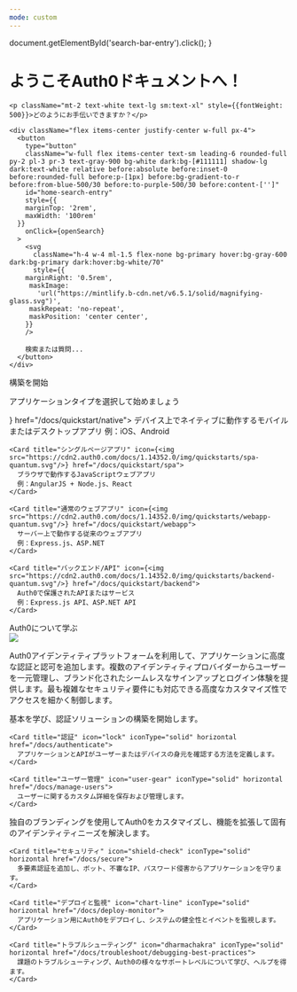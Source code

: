```yaml
---
mode: custom
---
```


  document.getElementById('search-bar-entry').click();
}

<div className="relative w-full flex items-center justify-center" style={{ height: 'auto', minHeight: '28rem', overflow: 'hidden' }}>
  <div
    id="background-div"
    class="absolute inset-0"
    style={{
  height: "100%",
  background: "linear-gradient(197deg, rgb(17, 17, 17) 21.66%, rgb(25, 25, 25) 56.46%, rgb(64, 22, 160) 92.21%, rgb(63, 89, 228) 106.26%)",
  backgroundSize: "cover",
  backgroundPosition: "center"
}}
  />

  <div style={{ position: 'absolute', textAlign: 'center', padding: '0 1rem', maxWidth: '100%', left: '50%', transform: 'translateX(-50%)' }}>
    <h1
      className="text-white text-3xl sm:text-4xl md:text-5xl lg:text-6xl"
      style={{
        marginTop: '2rem',
        fontWeight: 500,
        margin: '0',
        textAlign: 'center'
    }}
    >
      ようこそ<span className="bg-gradient-to-r from-blue-600 to-orange-300 bg-clip-text text-transparent">Auth0</span>ドキュメントへ！
    </h1>

    <p className="mt-2 text-white text-lg sm:text-xl" style={{fontWeight: 500}}>どのようにお手伝いできますか？</p>

    <div className="flex items-center justify-center w-full px-4">
      <button
        type="button"
        className="w-full flex items-center text-sm leading-6 rounded-full py-2 pl-3 pr-3 text-gray-900 bg-white dark:bg-[#111111] shadow-lg dark:text-white relative before:absolute before:inset-0 before:rounded-full before:p-[1px] before:bg-gradient-to-r before:from-blue-500/30 before:to-purple-500/30 before:content-['']"
        id="home-search-entry"
        style={{
        marginTop: '2rem',
        maxWidth: '100rem'
      }}
        onClick={openSearch}
      >
        <svg
          className="h-4 w-4 ml-1.5 flex-none bg-primary hover:bg-gray-600 dark:bg-primary dark:hover:bg-white/70"
          style={{
        marginRight: '0.5rem',
         maskImage:
           'url("https://mintlify.b-cdn.net/v6.5.1/solid/magnifying-glass.svg")',
         maskRepeat: 'no-repeat',
         maskPosition: 'center center',
        }}
        />

        検索または質問...
      </button>
    </div>
  </div>
</div>

<div
  className="px-4 sm:px-6 lg:px-8"
  style={{
  marginTop: '4rem',
  marginBottom: '8rem',
  maxWidth: '70rem',
  marginLeft: 'auto',
  marginRight: 'auto'
}}
>
  <div className="text-gray-900 dark:text-white mb-2 mt-8 text-2xl sm:text-3xl md:text-4xl" style={{ fontWeight: '600'}}>構築を開始</div>
  <p className="text-gray-700 dark:text-white mb-4 mt-2 text-lg sm:text-xl md:text-2xl" style={{ fontWeight: '400'}}>アプリケーションタイプを選択して始めましょう</p>

  <CardGroup cols={4}>
    <Card title="ネイティブ/モバイルアプリ" icon={<img src="https://cdn2.auth0.com/docs/1.14352.0/img/quickstarts/native-quantum.svg"/>} href="/docs/quickstart/native">
      デバイス上でネイティブに動作するモバイルまたはデスクトップアプリ
      例：iOS、Android
    </Card>

    <Card title="シングルページアプリ" icon={<img src="https://cdn2.auth0.com/docs/1.14352.0/img/quickstarts/spa-quantum.svg"/>} href="/docs/quickstart/spa">
      ブラウザで動作するJavaScriptウェブアプリ
      例：AngularJS + Node.js、React
    </Card>

    <Card title="通常のウェブアプリ" icon={<img src="https://cdn2.auth0.com/docs/1.14352.0/img/quickstarts/webapp-quantum.svg"/>} href="/docs/quickstart/webapp">
      サーバー上で動作する従来のウェブアプリ
      例：Express.js、ASP.NET
    </Card>

    <Card title="バックエンド/API" icon={<img src="https://cdn2.auth0.com/docs/1.14352.0/img/quickstarts/backend-quantum.svg"/>} href="/docs/quickstart/backend">
      Auth0で保護されたAPIまたはサービス
      例：Express.js API、ASP.NET API
    </Card>
  </CardGroup>

  <div className="text-gray-900 dark:text-white mb-2 mt-8 text-2xl sm:text-3xl md:text-4xl" style={{ fontWeight: '600'}}>Auth0について学ぶ</div>

  <Frame>
    <img src="https://cdn2.auth0.com/docs/1.14352.0/img/site-graph-dark.svg" className="w-full h-auto" />
  </Frame>

  <p className="text-gray-700 dark:text-white mb-4 mt-4 text-base sm:text-lg" style={{ fontWeight: '400'}}>
    Auth0アイデンティティプラットフォームを利用して、アプリケーションに高度な認証と認可を追加します。複数のアイデンティティプロバイダーからユーザーを一元管理し、ブランド化されたシームレスなサインアップとログイン体験を提供します。最も複雑なセキュリティ要件にも対応できる高度なカスタマイズ性でアクセスを細かく制御します。
  </p>

  <CardGroup cols={3}>
    <Card title="はじめに" icon="bolt" iconType="solid" horizontal href="/docs/get-started/identity-fundamentals">
      基本を学び、認証ソリューションの構築を開始します。
    </Card>

    <Card title="認証" icon="lock" iconType="solid" horizontal href="/docs/authenticate">
      アプリケーションとAPIがユーザーまたはデバイスの身元を確認する方法を定義します。
    </Card>

    <Card title="ユーザー管理" icon="user-gear" iconType="solid" horizontal href="/docs/manage-users">
      ユーザーに関するカスタム詳細を保存および管理します。
    </Card>
  </CardGroup>

  <CardGroup cols={4}>
    <Card title="カスタマイズ" icon="puzzle" iconType="solid" horizontal href="/docs/customize">
      独自のブランディングを使用してAuth0をカスタマイズし、機能を拡張して固有のアイデンティティニーズを解決します。
    </Card>

    <Card title="セキュリティ" icon="shield-check" iconType="solid" horizontal href="/docs/secure">
      多要素認証を追加し、ボット、不審なIP、パスワード侵害からアプリケーションを守ります。
    </Card>

    <Card title="デプロイと監視" icon="chart-line" iconType="solid" horizontal href="/docs/deploy-monitor">
      アプリケーション用にAuth0をデプロイし、システムの健全性とイベントを監視します。
    </Card>

    <Card title="トラブルシューティング" icon="dharmachakra" iconType="solid" horizontal href="/docs/troubleshoot/debugging-best-practices">
      課題のトラブルシューティング、Auth0の様々なサポートレベルについて学び、ヘルプを得ます。
    </Card>
  </CardGroup>
</div>
